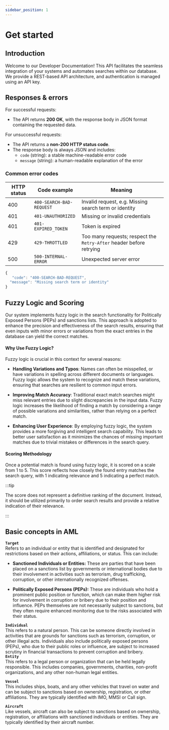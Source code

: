 ```yaml
---
sidebar_position: 1
---
```


# Get started


## Introduction
Welcome to our Developer Documentation! This API facilitates the seamless integration of your systems and automates searches within our database. We provide a REST-based API architecture, and authentication is managed using an API key.


## Responses & errors

For successful requests:

- The API returns **200 OK**, with the response body in JSON format containing the requested data.

For unsuccessful requests:

- The API returns a **non-200 HTTP status code**.
- The response body is always JSON and includes:
  - `code` (string): a stable machine-readable error code  
  - `message` (string): a human-readable explanation of the error  

### Common error codes

| HTTP status | Code example                       | Meaning                                                                 |
|-------------|------------------------------------|-------------------------------------------------------------------------|
| 400         | `400-SEARCH-BAD-REQUEST`           | Invalid request, e.g. Missing search term or identity       |
| 401         | `401-UNAUTHORIZED`                 | Missing or invalid credentials                                          |
| 401         | `401-EXPIRED_TOKEN`                | Token is expired                                                        |
| 429         | `429-THROTTLED`                    | Too many requests; respect the `Retry-After` header before retrying     |
| 500         | `500-INTERNAL-ERROR`               | Unexpected server error                                                 |


```js
{
   "code": "400-SEARCH-BAD-REQUEST",
  "message": "Missing search term or identity"
}

```


## Fuzzy Logic and Scoring

Our system implements fuzzy logic in the search functionality for Politically Exposed Persons (PEPs) and sanctions lists. This approach is adopted to enhance the precision and effectiveness of the search results, ensuring that even inputs with minor errors or variations from the exact entries in the database can yield the correct matches.

#### Why Use Fuzzy Logic?
Fuzzy logic is crucial in this context for several reasons:

- **Handling Variations and Typos**: Names can often be misspelled, or have variations in spelling across different documents or languages. Fuzzy logic allows the system to recognize and match these variations, ensuring that searches are resilient to common input errors.

- **Improving Match Accuracy**: Traditional exact match searches might miss relevant entries due to slight discrepancies in the input data. Fuzzy logic increases the likelihood of finding a match by considering a range of possible variations and similarities, rather than relying on a perfect match.

- **Enhancing User Experience**: By employing fuzzy logic, the system provides a more forgiving and intelligent search capability. This leads to better user satisfaction as it minimizes the chances of missing important matches due to trivial mistakes or differences in the search query.

#### Scoring Methodology

Once a potential match is found using fuzzy logic, it is scored on a scale from 1 to 5. 
This score reflects how closely the found entry matches the search query, with 1 indicating relevance and 5 indicating a perfect match.

:::tip

The score does not represent a definitive ranking of the document. Instead, it should be utilized primarily to order search results and provide a relative indication of their relevance.

:::

## Basic concepts in AML

**`Target`**  
Refers to an individual or entity that is identified and designated for restrictions based on their actions, affiliations, or status. This can include:  

- **Sanctioned Individuals or Entities:** These are parties that have been placed on a sanctions list by governments or international bodies due to their involvement in activities such as terrorism, drug trafficking, corruption, or other internationally recognized offenses.

- **Politically Exposed Persons (PEPs):** These are individuals who hold a prominent public position or function, which can make them higher risk for involvement in corruption or bribery due to their position and influence. PEPs themselves are not necessarily subject to sanctions, but they often require enhanced monitoring due to the risks associated with their status.

**`Individual`**  
This refers to a natural person. This can be someone directly involved in activities that are grounds for sanctions such as terrorism, corruption, or other illegal acts. Individuals also include politically exposed persons (PEPs), who due to their public roles or influence, are subject to increased scrutiny in financial transactions to prevent corruption and bribery.   
**`Entity`**  
This refers to a legal person or organization that can be held legally responsible. This includes companies, governments, charities, non-profit organizations, and any other non-human legal entities. 

**`Vessel`**  
This includes ships, boats, and any other vehicles that travel on water and can be subject to sanctions based on ownership, registration, or other affiliations. 
They are typically identified with IMO, MMSI or Call sign.


**`Aircraft`**  
Like vessels, aircraft can also be subject to sanctions based on ownership, registration, or affiliations with sanctioned individuals or entities.
 They are typically identified by their aircraft number.


